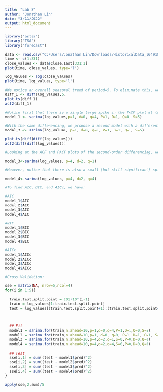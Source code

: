 ---
title: "Lab 8"
author: "Jonathan Lin"
date: "3/11/2022"
output: html_document
---

```{r setup, include=FALSE}
library("astsa")
library("TSA")
library("forecast")
```

```{r}
data <- read.csv("C:/Users/Jonathan Lin/Downloads/HistoricalData_1649187276211.csv")
time <- c(1:331)
close_values <- data$Close.Last[331:1]
plot(time, close_values, type='l')

log_values <- log(close_values)
plot(time, log_values, type='l')
```

```{r}
#We notice an overall seasonal trend of period=5. To eliminate this, we use a lag-5 differencing. Such a differencing also removes the clear polynomial trend seen in the data. We give the plot of the differenced data and the ACF and PACF plots below:
diff_1 <- diff(log_values,5)
plot.ts(diff_1)
acf2(diff_1)

#Notice first that there is a single large spike in the PACF plot at lag=1, suggesting an AR(1) model. Notice too that there are 4 large spikes in the beginning of the ACF plot, suggesting an MA(4) model. This overall suggests an ARMA(1,4) model. There are also seasonal spikes seen in the PACF plot, which jump up every 5 time points. We model this with a ARMA(1,0)[5] model.
model_1 <- sarima(log_values,p=1, d=0, q=4, P=1, D=1, Q=0, S=5)

#With the same differencing, we propose a second model with a different seasonal ARMA model - namely, that of an ARMA(2,1)[5] model. We propose this because there are signs of the seasonality within the blue bands in the ACF plot, and the PACF plot's seasonal spikes occur in pairs, suggesting a seasonal AR(2) model, as opposed to a seasonal AR(1) model.  
model_2 <- sarima(log_values, p=1, d=0, q=0, P=1, D=1, Q=1, S=5)
```



```{r}
plot.ts(diff(diff(log_values)))
acf2(diff(diff(log_values)))

#Looking at the ACF and PACF plots of the second-order differencing, we notice that there is a massive spike in the ACF plot at lag 1, and spikes in the PACF plot at lags 1-4. Hence, we first propose an ARMA(4,2) model to describe the differenced data. This results in model 3. The spikes that occur at lags 6-9 for the PACF plot can be explained by the fact that an MA model causes exponentially decreasing spikes in the PACF plot. 

model_3<-sarima(log_values, p=4, d=2, q=1)

#However, notice that there is also a small (but still significant) spike at lag=4 for the ACF plot, which doesn't seem to follow an exponential decay, as we would expect from an AR model. We modify model 3 to accomodate for this by fitting an ARMA(4,4) model. This accounts for the spike in the ACF plot at lag=4.

model_4<-sarima(log_values, p=4, d=2, q=4)
```
```{r}
#To find AIC, BIC, and AICc, we have:

#AIC
model_1$AIC
model_2$AIC
model_3$AIC
model_4$AIC

#BIC
model_1$BIC
model_2$BIC
model_3$BIC
model_4$BIC

#AICc
model_1$AICc
model_2$AICc
model_3$AICc
model_4$AICc

#Cross Validation:

sse = matrix(NA, nrow=5,ncol=4) 
for(i in 1:5){
  
  train.test.split.point = 281+10*(i-1)
  train = log_values[1:train.test.split.point]
  test = log_values[(train.test.split.point+1):(train.test.split.point+10)]


  
  ## Fit
  model1 = sarima.for(train,n.ahead=10,p=1,d=0,q=4,P=1,D=1,Q=0,S=5)
  model2 = sarima.for(train,n.ahead=10,p=1, d=0, q=0, P=1, D=1, Q=1, S=5)
  model3 = sarima.for(train,n.ahead=10,p=4,d=2,q=1,S=0,P=0,D=0,Q=0)
  model4 = sarima.for(train,n.ahead=10,p=4,d=2,q=4,S=0,P=0,D=0,Q=0)
  
  ## Test
  sse[i,1] = sum((test - model1$pred)^2)
  sse[i,2] = sum((test - model2$pred)^2)
  sse[i,3] = sum((test - model3$pred)^2)
  sse[i,4] = sum((test - model4$pred)^2)
}

apply(sse,2,sum)/5

```

